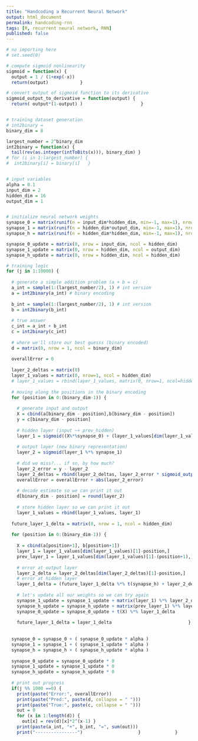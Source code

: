 ```yaml
---
title: "Handcoding a Recurrent Neural Network"
output: html_document
permalink: handcoding-rnn
tags: [R, recurrent neural network, RNN]
published: false
---
```


```r
# no importing here
# set.seed(0)

# compute sigmoid nonlinearity
sigmoid = function(x) {
  output = 1 / (1+exp(-x))
  return(output)            }

# convert output of sigmoid function to its derivative
sigmoid_output_to_derivative = function(output) {
  return( output*(1-output) )                      }


# training dataset generation
# int2binary = 
binary_dim = 8

largest_number = 2^binary_dim
int2binary = function(x) {
  tail(rev(as.integer(intToBits(x))), binary_dim) }
# for (i in 1:largest_number) {
#  int2binary[i] = binary[i]   }


# input variables
alpha = 0.1
input_dim = 2
hidden_dim = 16
output_dim = 1


# initialize neural network weights
synapse_0 = matrix(runif(n = input_dim*hidden_dim, min=-1, max=1), nrow=input_dim)
synapse_1 = matrix(runif(n = hidden_dim*output_dim, min=-1, max=1), nrow=hidden_dim)
synapse_h = matrix(runif(n = hidden_dim*hidden_dim, min=-1, max=1), nrow=hidden_dim)

synapse_0_update = matrix(0, nrow = input_dim, ncol = hidden_dim)
synapse_1_update = matrix(0, nrow = hidden_dim, ncol = output_dim)
synapse_h_update = matrix(0, nrow = hidden_dim, ncol = hidden_dim)

# training logic
for (j in 1:10000) {
  
  # generate a simple addition problem (a + b = c)
  a_int = sample(1:(largest_number/2), 1) # int version
  a = int2binary(a_int) # binary encoding
  
  b_int = sample(1:(largest_number/2), 1) # int version
  b = int2binary(b_int)
  
  # true answer
  c_int = a_int + b_int
  c = int2binary(c_int)
  
  # where we'll store our best guesss (binary encoded)
  d = matrix(0, nrow = 1, ncol = binary_dim)
  
  overallError = 0
  
  layer_2_deltas = matrix(0)
  layer_1_values = matrix(0, nrow=1, ncol = hidden_dim)
  # layer_1_values = rbind(layer_1_values, matrix(0, nrow=1, ncol=hidden_dim))
  
  # moving along the positions in the binary encoding
  for (position in 0:(binary_dim-1)) {
    
    # generate input and output
    X = cbind(a[binary_dim - position],b[binary_dim - position])
    y = c[binary_dim - position]
    
    # hidden layer (input ~+ prev_hidden)
    layer_1 = sigmoid((X%*%synapse_0) + (layer_1_values[dim(layer_1_values)[1],] %*% synapse_h))
    
    # output layer (new binary representation)
    layer_2 = sigmoid(layer_1 %*% synapse_1)
    
    # did we miss?... if so, by how much?
    layer_2_error = y - layer_2
    layer_2_deltas = rbind(layer_2_deltas, layer_2_error * sigmoid_output_to_derivative(layer_2))
    overallError = overallError + abs(layer_2_error)
    
    # decode estimate so we can print it out
    d[binary_dim - position] = round(layer_2)
    
    # store hidden layer so we can print it out
    layer_1_values = rbind(layer_1_values, layer_1)                                                  }
  
  future_layer_1_delta = matrix(0, nrow = 1, ncol = hidden_dim)
  
  for (position in 0:(binary_dim-1)) {
    
    X = cbind(a[position+1], b[position+1])
    layer_1 = layer_1_values[dim(layer_1_values)[1]-position,]
    prev_layer_1 = layer_1_values[dim(layer_1_values)[1]-(position+1),]
    
    # error at output layer
    layer_2_delta = layer_2_deltas[dim(layer_2_deltas)[1]-position,]
    # error at hidden layer
    layer_1_delta = (future_layer_1_delta %*% t(synapse_h) + layer_2_delta %*% t(synapse_1)) * sigmoid_output_to_derivative(layer_1)
    
    # let's update all our weights so we can try again
    synapse_1_update = synapse_1_update + matrix(layer_1) %*% layer_2_delta
    synapse_h_update = synapse_h_update + matrix(prev_layer_1) %*% layer_1_delta
    synapse_0_update = synapse_0_update + t(X) %*% layer_1_delta
    
    future_layer_1_delta = layer_1_delta                             }
  
  
  synapse_0 = synapse_0 + ( synapse_0_update * alpha )
  synapse_1 = synapse_1 + ( synapse_1_update * alpha )
  synapse_h = synapse_h + ( synapse_h_update * alpha )
  
  synapse_0_update = synapse_0_update * 0
  synapse_1_update = synapse_1_update * 0
  synapse_h_update = synapse_h_update * 0
  
  # print out progress
  if(j %% 1000 ==0) {
    print(paste("Error:", overallError))
    print(paste("Pred:", paste(d, collapse = " ")))
    print(paste("True:", paste(c, collapse = " ")))
    out = 0
    for (x in 1:length(d)) {
      out[x] = rev(d)[x]*2^(x-1) }
    print(paste(a_int, "+", b_int, "=", sum(out)))
    print("----------------")                     }             }

```

